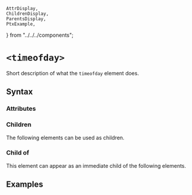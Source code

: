     AttrDisplay,
    ChildrenDisplay,
    ParentsDisplay,
    PtxExample,
} from "../../../components";

# `<timeofday>`

Short description of what the `timeofday` element does.

## Syntax

### Attributes

<AttrDisplay name="timeofday" />

### Children

The following elements can be used as children.

<ChildrenDisplay name="timeofday" />

### Child of

This element can appear as an immediate child of the following elements.

<ParentsDisplay name="timeofday" />

## Examples

    